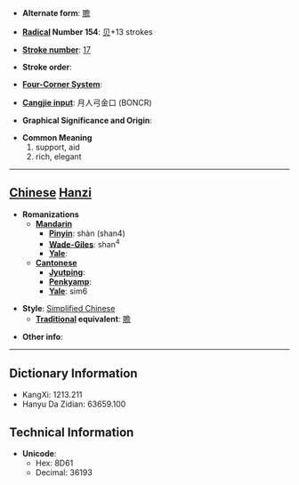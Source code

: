 * '''Alternate form''': [[贍]]

* '''[[Wiktionary:Chinese radical index| Radical]] Number 154''': [[Wiktionary:Chinese radical index 贝|贝]]+13 strokes

* '''[[Wiktionary:Chinese total strokes index|Stroke number]]''': [[Wiktionary:Chinese total strokes index 17|17]]

* '''Stroke order''': 

* '''[[Wiktionary:Chinese four corner index|Four-Corner System]]''': 

* '''[[Wiktionary:Chinese Cangjie index|Cangjie input]]''': 月人弓金口 (BONCR)

* '''Graphical Significance and Origin''': 

* '''Common Meaning'''
*#support, aid
*# rich, elegant


----

== [[Chinese]] [[Hanzi]] ==

* '''Romanizations'''
** '''[[Mandarin]]'''
*** '''[[Pinyin]]''': shàn (shan4)
*** '''[[Wade-Giles]]''': shan<sup>4</sup>
*** '''[[Yale]]''': 
** '''[[Cantonese]]'''
*** '''[[Jyutping]]''':
*** '''[[Penkyamp]]''': 
*** '''[[Yale]]''': sim6

* '''Style''': [[Simplified Chinese]] 
** '''[[Traditional Chinese|Traditional]] equivalent''': [[贍]]

* '''Other info''': 

----

== Dictionary Information ==

* KangXi: 1213.211
* Hanyu Da Zidian: 63659.100

== Technical Information ==

* '''Unicode''':
** Hex: 8D61
** Decimal: 36193